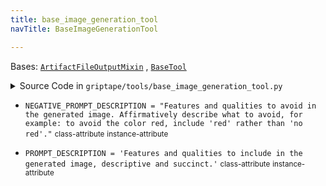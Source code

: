 ```yaml
---
title: base_image_generation_tool
navTitle: BaseImageGenerationTool

---
```


<span id="griptape.tools.base_image_generation_tool.BaseImageGenerationTool"></span>

Bases:
 [`ArtifactFileOutputMixin`](../mixins/artifact_file_output_mixin.mdx#griptape.mixins.artifact_file_output_mixin.ArtifactFileOutputMixin "ArtifactFileOutputMixin (griptape.mixins.artifact_file_output_mixin.ArtifactFileOutputMixin)")
,  [`BaseTool`](./#griptape.tools.BaseTool "BaseTool (griptape.tools.BaseTool)")

<details><summary>Source Code in <code>griptape&#47;tools&#47;base_image_generation_tool.py</code></summary>

```python
@define
class BaseImageGenerationTool(ArtifactFileOutputMixin, BaseTool):
    """A base class for tools that generate images from text prompts."""

    PROMPT_DESCRIPTION = "Features and qualities to include in the generated image, descriptive and succinct."
    NEGATIVE_PROMPT_DESCRIPTION = (
        "Features and qualities to avoid in the generated image. Affirmatively describe "
        "what to avoid, for example: to avoid the color red, include 'red' "
        "rather than 'no red'."
    )
```

</details>

-   `NEGATIVE_PROMPT_DESCRIPTION = "Features and qualities to avoid in the generated image. Affirmatively describe what to avoid, for example: to avoid the color red, include 'red' rather than 'no red'."` <small>class-attribute</small> <small>instance-attribute</small>  <span id="griptape.tools.base_image_generation_tool.BaseImageGenerationTool.NEGATIVE_PROMPT_DESCRIPTION"></span> 

-   `PROMPT_DESCRIPTION = 'Features and qualities to include in the generated image, descriptive and succinct.'` <small>class-attribute</small> <small>instance-attribute</small>  <span id="griptape.tools.base_image_generation_tool.BaseImageGenerationTool.PROMPT_DESCRIPTION"></span> 
